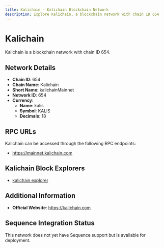 ```yaml
--- 
title: Kalichain - Kalichain Blockchain Network
description: Explore Kalichain, a blockchain network with chain ID 654. Learn about its native currency, kalis, and how to interact with the network.
---
```


# Kalichain

Kalichain is a blockchain network with chain ID 654.

## Network Details

- **Chain ID**: 654
- **Chain Name**: Kalichain
- **Short Name**: kalichainMainnet
- **Network ID**: 654
- **Currency**: 
  - **Name**: kalis
  - **Symbol**: KALIS
  - **Decimals**: 18

## RPC URLs

Kalichain can be accessed through the following RPC endpoints:

- https://mainnet.kalichain.com

## Kalichain Block Explorers

- [kalichain explorer](https://explorer.kalichain.com)

## Additional Information

- **Official Website**: https://kalichain.com

## Sequence Integration Status

This network does not yet have Sequence support but is available for deployment.
